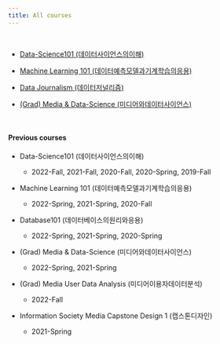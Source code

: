 ```yaml
---
title: All courses
---
```


</br>

-   [Data-Science101 (데이터사이언스의이해)](ds101/index.qmd)

-   [Machine Learning 101 (데이터예측모델과기계학습의응용)](ml101/index.qmd)

-   [Data Journalism (데이터저널리즘)](data_journalism/index.qmd)

-   [(Grad) Media & Data-Science (미디어와데이터사이언스)](media_ds/index.qmd)

</br>

#### Previous courses

-   Data-Science101 (데이터사이언스의이해)

    -   2022-Fall, 2021-Fall, 2020-Fall, 2020-Spring, 2019-Fall

-   Machine Learning 101 (데이터예측모델과기계학습의응용)

    -   2022-Spring, 2021-Spring, 2020-Fall

-   Database101 (데이터베이스의원리와응용)

    -   2022-Spring, 2021-Spring, 2020-Spring

-   (Grad) Media & Data-Science (미디어와데이터사이언스)

    -   2022-Spring, 2021-Spring

-   (Grad) Media User Data Analysis (미디어이용자데이터분석)

    -   2022-Fall

-   Information Society Media Capstone Design 1 (캡스톤디자인)

    -   2021-Spring
